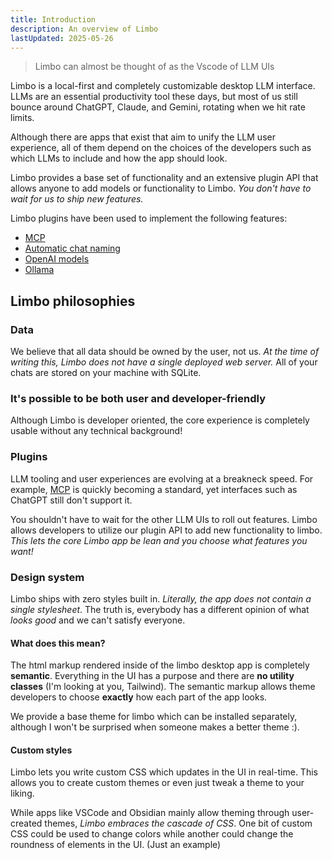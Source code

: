 ```yaml
---
title: Introduction
description: An overview of Limbo
lastUpdated: 2025-05-26
---
```



> Limbo can almost be thought of as the Vscode of LLM UIs

Limbo is a local-first and completely customizable desktop LLM interface. LLMs are an essential productivity tool these days, but most of us still bounce around ChatGPT, Claude, and Gemini, rotating when we hit rate limits.

Although there are apps that exist that aim to unify the LLM user experience, all of them depend on the choices of the developers such as which LLMs to include and how the app should look.

Limbo provides a base set of functionality and an extensive plugin API that allows anyone to add models or functionality to Limbo. _You don't have to wait for us to ship new features._

Limbo plugins have been used to implement the following features:

- [MCP]()
- [Automatic chat naming]()
- [OpenAI models]()
- [Ollama]()

## Limbo philosophies

### Data

We believe that all data should be owned by the user, not us. _At the time of writing this, Limbo does not have a single deployed web server._ All of your chats are stored on your machine with SQLite.

### It's possible to be both user and developer-friendly

Although Limbo is developer oriented, the core experience is completely usable without any technical background!

### Plugins

LLM tooling and user experiences are evolving at a breakneck speed. For example, [MCP](https://github.com/modelcontextprotocol) is quickly becoming a standard, yet interfaces such as ChatGPT still don't support it.

You shouldn't have to wait for the other LLM UIs to roll out features. Limbo allows developers to utilize our plugin API to add new functionality to limbo. _This lets the core Limbo app be lean and you choose what features you want!_

### Design system

Limbo ships with zero styles built in. _Literally, the app does not contain a single stylesheet_. The truth is, everybody has a different opinion of what _looks good_ and we can't satisfy everyone.

#### What does this mean?

The html markup rendered inside of the limbo desktop app is completely **semantic**. Everything in the UI has a purpose and there are **no utility classes** (I'm looking at you, Tailwind). The semantic markup allows theme developers to choose **exactly** how each part of the app looks.

<Aside>
	We provide a base theme for limbo which can be installed separately, although I won't be
	surprised when someone makes a better theme :).
</Aside>

#### Custom styles

Limbo lets you write custom CSS which updates in the UI in real-time. This allows you to create custom themes or even just tweak a theme to your liking.

While apps like VSCode and Obsidian mainly allow theming through user-created themes, _Limbo
embraces the cascade of CSS_. One bit of custom CSS could be used to change colors while another could change the roundness of elements in the UI. (Just an example)
